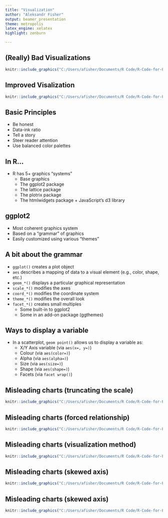 ```yaml
---
title: "Visualization"
author: "Aleksandr Fisher"
output: beamer_presentation
theme: metropolis
latex_engine: xelatex
highlight: zenburn

---
```

## (Really) Bad Visualizations 

```r
knitr::include_graphics("C:/Users/afisher/Documents/R Code/R-Code-for-Political-Science/Slides/Images For Slides/badchart1.png")
```

## Improved Visalization

```r
knitr::include_graphics("C:/Users/afisher/Documents/R Code/R-Code-for-Political-Science/Slides/Images For Slides/goodchart1.png")
```

## Basic Principles

- Be honest
- Data-ink ratio
- Tell a story
- Steer reader attention
- Use balanced color palettes

## In R...

- R has 5+ graphics “systems”
  - Base graphics
  - The ggplot2 package
  - The lattice package
  - The plotrix package
  - The htmlwidgets package + JavaScript’s d3 library
  
## ggplot2

- Most coherent graphics system
- Based on a “grammar” of graphics
- Easily customized using various “themes”

## A bit about the grammar

- `ggplot()` creates a plot object
- `aes` describes a mapping of data to a visual element (e.g., color, shape, etc.)
- `geom_*()` displays a particular graphical representation
- `scale_*()` modifies the axes
- `coord_*()` modifies the coordinate system
- `theme_*()` modifies the overall look
- `facet_*()` creates small multiples
  - Some built-in to ggplot2
  - Some in an add-on package (ggthemes)
  
## Ways to display a variable

- In a scatterplot, `geom point()` allows us to display a variable as:
  - X/Y Axis variable (via `aes(x=, y=)`)
  - Colour (via `aes(color=)`)
  - Alpha (via `aes(alpha=)`)
  - Size (via `aes(size=)`)
  - Shape (via `aes(shape=)`)
  - Facets (via `facet wrap()`)
  
## Misleading charts (truncating the scale)
  
```r
knitr::include_graphics("C:/Users/afisher/Documents/R Code/R-Code-for-Political-Science/Slides/Images For Slides/badchart2.png")
```


## Misleading charts (forced relationship)

```r
knitr::include_graphics("C:/Users/afisher/Documents/R Code/R-Code-for-Political-Science/Slides/Images For Slides/badchart3.png")
```

## Misleading charts (visualization method)

```r
knitr::include_graphics("C:/Users/afisher/Documents/R Code/R-Code-for-Political-Science/Slides/Images For Slides/badchart4.png")
```

## Misleading charts (skewed axis)

```r
knitr::include_graphics("C:/Users/afisher/Documents/R Code/R-Code-for-Political-Science/Slides/Images For Slides/badchart5.jpg")
```

## Misleading charts (skewed axis) 

```r
knitr::include_graphics("C:/Users/afisher/Documents/R Code/R-Code-for-Political-Science/Slides/Images For Slides/goodchart2.png")
```

